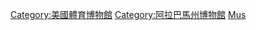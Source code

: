[[Category:美國體育博物館|Category:美國體育博物館]]
[[Category:阿拉巴馬州博物館|Category:阿拉巴馬州博物館]]
[[Category:阿拉巴馬州體育|Mus]]